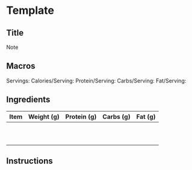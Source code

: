 # Template

## Title

Note 

## Macros

Servings: 
Calories/Serving: 
Protein/Serving: 
Carbs/Serving: 
Fat/Serving: 

## Ingredients

| Item | Weight (g) | Protein (g) | Carbs (g) | Fat (g) |
| ----------- | ----------- | ----------- |	----------- | ----------- |
|  |  |  |  |  |
|  |  |  |  |  |
|  |  |  |  |  |
|  |  |  |  |  |
|  |  |  |  |  |
|  |  |  |  |  |
|  |  |  |  |  |
|  |  |  |  |  |
|  |  |  |  |  |
|  |  |  |  |  |

## Instructions